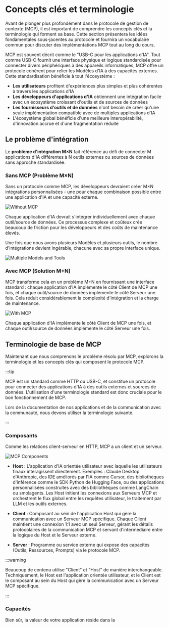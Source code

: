 
# Concepts clés et terminologie

Avant de plonger plus profondément dans le protocole de gestion de contexte (MCP), il est important de comprendre les concepts clés et la terminologie qui forment sa base. Cette section présentera les idées fondamentales sous-jacentes au protocole et fournira un vocabulaire commun pour discuter des implémentations MCP tout au long du cours.

MCP est souvent décrit comme le "USB-C pour les applications d'IA". Tout comme USB-C fournit une interface physique et logique standardisée pour connecter divers périphériques à des appareils informatiques, MCP offre un protocole cohérent pour relier les Modèles d'IA à des capacités externes. Cette standardisation bénéficie à tout l'écosystème :

- **Les utilisateurs** profitent d'expériences plus simples et plus cohérentes à travers les applications d'IA
- **Les développeurs d'applications d'IA** obtiennent une intégration facile avec un écosystème croissant d'outils et de sources de données
- **Les fournisseurs d'outils et de données** n'ont besoin de créer qu'une seule implémentation compatible avec de multiples applications d'IA
- L'écosystème global bénéficie d'une meilleure interopérabilité, d'innovation accrue et d'une fragmentation réduite

## Le problème d'intégration

Le **problème d'intégration M×N** fait référence au défi de connecter M applications d'IA différentes à N outils externes ou sources de données sans approche standardisée.

### Sans MCP (Problème M×N)

Sans un protocole comme MCP, les développeurs devraient créer M×N intégrations personnalisées - une pour chaque combinaison possible entre une application d'IA et une capacité externe.

![Without MCP](https://huggingface.co/datasets/mcp-course/images/resolve/main/unit1/1.png)

Chaque application d'IA devrait s'intégrer individuellement avec chaque outil/source de données. Ce processus complexe et coûteux crée beaucoup de friction pour les développeurs et des coûts de maintenance élevés.

Une fois que nous avons plusieurs Modèles et plusieurs outils, le nombre d'intégrations devient ingérable, chacune avec sa propre interface unique.

![Multiple Models and Tools](https://huggingface.co/datasets/mcp-course/images/resolve/main/unit1/1a.png)

### Avec MCP (Solution M+N)

MCP transforme cela en un problème M+N en fournissant une interface standard : chaque application d'IA implémente le côté Client de MCP une fois, et chaque outil/source de données implémente le côté Serveur une fois. Cela réduit considérablement la complexité d'intégration et la charge de maintenance.

![With MCP](https://huggingface.co/datasets/mcp-course/images/resolve/main/unit1/2.png)

Chaque application d'IA implémente le côté Client de MCP une fois, et chaque outil/source de données implémente le côté Serveur une fois.

## Terminologie de base de MCP

Maintenant que nous comprenons le problème résolu par MCP, explorons la terminologie et les concepts clés qui composent le protocole MCP.

:::tip

MCP est un standard comme HTTP ou USB-C, et constitue un protocole pour connecter des applications d'IA à des outils externes et sources de données. L'utilisation d'une terminologie standard est donc cruciale pour le bon fonctionnement de MCP.

Lors de la documentation de nos applications et de la communication avec la communauté, nous devons utiliser la terminologie suivante.

:::

### Composants

Comme les relations client-serveur en HTTP, MCP a un client et un serveur.

![MCP Components](https://huggingface.co/datasets/mcp-course/images/resolve/main/unit1/3.png)

- **Host** : L'application d'IA orientée utilisateur avec laquelle les utilisateurs finaux interagissent directement. Exemples : Claude Desktop d'Anthropic, des IDE améliorés par l'IA comme Cursor, des bibliothèques d'inférence comme le SDK Python de Hugging Face, ou des applications personnalisées construites avec des bibliothèques comme LangChain ou smolagents. Les Host initient les connexions aux Serveurs MCP et orchestrent le flux global entre les requêtes utilisateur, le traitement par LLM et les outils externes.

- **Client** : Composant au sein de l'application Host qui gère la communication avec un Serveur MCP spécifique. Chaque Client maintient une connexion 1:1 avec un seul Serveur, gérant les détails protocolaires de la communication MCP et servant d'intermédiaire entre la logique du Host et le Serveur externe.

- **Server** : Programme ou service externe qui expose des capacités (Outils, Ressources, Prompts) via le protocole MCP.

:::warning

Beaucoup de contenu utilise "Client" et "Host" de manière interchangeable. Techniquement, le Host est l'application orientée utilisateur, et le Client est le composant au sein du Host qui gère la communication avec un Serveur MCP spécifique.

:::

### Capacités

Bien sûr, la valeur de votre application réside dans la
